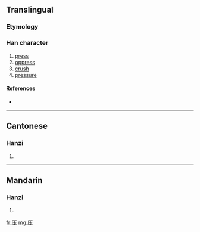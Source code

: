 {{also|壓}}
==Translingual==

===Etymology===
{{Han simp|壓|f=猒|t=丶}}

===Han character===
{{Han char|rn=27|rad=厂|as=04|sn=6|four=|canj=一土戈 (MGI), X一土戈 (XMGI)}}

# [[press]]
# [[oppress]]
# [[crush]]
# [[pressure]]

====References====
* {{Han ref|kx=0160.371|hdz=10069.050|uh=538B|ud=21387}}

----

==Cantonese==

===Hanzi===
{{yue-hanzi|jyut=|y=aat3, ngaat3|tra=壓}}

# {{defn|Cantonese}}

----

==Mandarin==

===Hanzi===
{{cmn-hanzi|tra=壓|pin=[[yā]] ([[ya1]])|wg=ya<sup>1</sup>}}

# {{defn|Mandarin}}

[[fr:压]]
[[mg:压]]